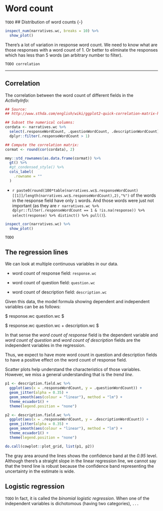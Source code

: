 
# Word count {-}
`TODO`
## Distribution of word counts {-}

```r
inspect_num(narratives.wc, breaks = 10) %>%
  show_plot()
```

There's a lot of variation in response word count. We need to know what are
those responses with a word count of 1. Or better to eliminate the responses
which has less than 5 words (an arbitrary number to filter).

`TODO correlation`

---

## Correlation {-}

The correlation between the word count of different fields in the
*ActivityInfo*:

```r
## Source:
## http://www.sthda.com/english/wiki/ggplot2-quick-correlation-matrix-heatmap-r-software-and-data-visualization

## Subset the numerical columns:
cordata <- narratives.wc %>% 
  select(.responseWordCount, .questionWordCount, .descriptionWordCount) %>% 
  dplyr::filter(.responseWordCount > 1)

## Compute the correlation matrix:
cormat <- round(cor(cordata), 2)
```

```r
mmy::std_rownames(as.data.frame(cormat)) %>%
  gt() %>% 
  #gt_condensed_style() %>% 
  cols_label(
    .rowname = ""
  )
```

+ `r paste0(round(100*table(narratives.wc$.responseWordCount)[[1]]/length(narratives.wc$.responseWordCount),2),"%")`
of the words in the response field have only `1` words. And those words were
just not important (as they are 
`r narratives.wc %>% dplyr::filter(.responseWordCount == 1 & !is.na(response)) %>% select(response) %>% distinct() %>% pull()`).

```r
inspect_cor(narratives.wc) %>% 
  show_plot()
```

`TODO`

## The regression lines {-}

We can look at multiple continuous variables in our data.

- word count of response field: `response.wc`

- word count of question field: `question.wc`

- word count of description field: `description.wc`

Given this data, the model formula showing dependent and independent variables
can be as follows:

$ response.wc \sim question.wc $

$ response.wc \sim question.wc + description.wc $

In that sense the *word count of response* field is the dependent variable and
*word count of question* and *word count of description* fields are the
independent variables in the regression.

Thus, we expect to have more word count in question and description fields to
have a positive effect on the word count of response field.

Scatter plots help understand the characteristics of those variables.
However, we miss a general understanding that is the *trend line*.

```r
p1 <- description.field.wc %>% 
  ggplot(aes(x = .responseWordCount, y = .questionWordCount)) +
  geom_jitter(alpha = 0.35) +
  geom_smooth(aes(colour = "linear"), method = "lm") +
  theme_ecuador1() +
  theme(legend.position = "none")

p2 <- description.field.wc %>% 
  ggplot(aes(x = .responseWordCount, y = .descriptionWordCount)) +
  geom_jitter(alpha = 0.35) +
  geom_smooth(aes(colour = "linear"), method = "lm") +
  theme_ecuador1() +
  theme(legend.position = "none")

do.call(cowplot::plot_grid, list(p1, p2))
```

The gray area around the lines shows the confidence band at the *0.95* level.
Although there's a straight slope in the linear regression line, we cannot
say that the trend line is robust because the confidence band representing the
uncertainty in the estimate is wide.

## Logistic regression {-}

`TODO`
In fact, it is called the *binomial logistic regression*.
When one of the independent variables is dichotomous (having two categories), `...`
